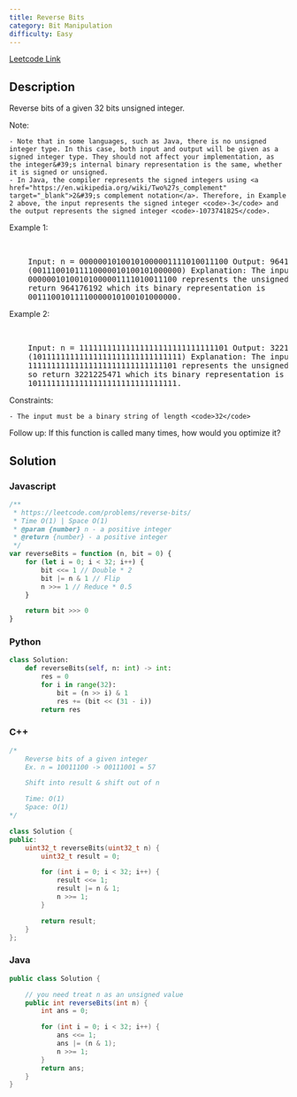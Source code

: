 ```yaml
---
title: Reverse Bits
category: Bit Manipulation
difficulty: Easy
---
```


<Callout>

[Leetcode Link](https://leetcode.com/problems/reverse-bits)

</Callout>

## Description

Reverse bits of a given 32 bits unsigned integer.

Note:

    - Note that in some languages, such as Java, there is no unsigned integer type. In this case, both input and output will be given as a signed integer type. They should not affect your implementation, as the integer&#39;s internal binary representation is the same, whether it is signed or unsigned.
    - In Java, the compiler represents the signed integers using <a href="https://en.wikipedia.org/wiki/Two%27s_complement" target="_blank">2&#39;s complement notation</a>. Therefore, in Example 2 above, the input represents the signed integer <code>-3</code> and the output represents the signed integer <code>-1073741825</code>.

Example 1:

<br />
<pre className="overflow-x-auto">
	Input: n = 00000010100101000001111010011100 Output: 964176192
	(00111001011110000010100101000000) Explanation: The input binary string
	00000010100101000001111010011100 represents the unsigned integer 43261596, so
	return 964176192 which its binary representation is
	00111001011110000010100101000000.
</pre>

Example 2:

<br />
<pre className="overflow-x-auto">
	Input: n = 11111111111111111111111111111101 Output: 3221225471
	(10111111111111111111111111111111) Explanation: The input binary string
	11111111111111111111111111111101 represents the unsigned integer 4294967293,
	so return 3221225471 which its binary representation is
	10111111111111111111111111111111.
</pre>

Constraints:

    - The input must be a binary string of length <code>32</code>

Follow up: If this function is called many times, how would you optimize it?

## Solution

### Javascript

```javascript
/**
 * https://leetcode.com/problems/reverse-bits/
 * Time O(1) | Space O(1)
 * @param {number} n - a positive integer
 * @return {number} - a positive integer
 */
var reverseBits = function (n, bit = 0) {
	for (let i = 0; i < 32; i++) {
		bit <<= 1 // Double * 2
		bit |= n & 1 // Flip
		n >>= 1 // Reduce * 0.5
	}

	return bit >>> 0
}
```

### Python

```python
class Solution:
    def reverseBits(self, n: int) -> int:
        res = 0
        for i in range(32):
            bit = (n >> i) & 1
            res += (bit << (31 - i))
        return res

```

### C++

```cpp
/*
    Reverse bits of a given integer
    Ex. n = 10011100 -> 00111001 = 57

    Shift into result & shift out of n

    Time: O(1)
    Space: O(1)
*/

class Solution {
public:
    uint32_t reverseBits(uint32_t n) {
        uint32_t result = 0;

        for (int i = 0; i < 32; i++) {
            result <<= 1;
            result |= n & 1;
            n >>= 1;
        }

        return result;
    }
};

```

### Java

```java
public class Solution {

    // you need treat n as an unsigned value
    public int reverseBits(int n) {
        int ans = 0;

        for (int i = 0; i < 32; i++) {
            ans <<= 1;
            ans |= (n & 1);
            n >>= 1;
        }
        return ans;
    }
}

```
